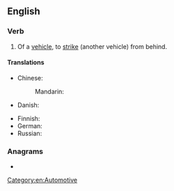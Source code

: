 {{also|rear end}}
==English==

===Verb===
{{en-verb|head=[[rear]]-[[end]]}}

# {{lb|en|transitive}} Of a [[vehicle]], to [[strike]] (another vehicle) from behind.

====Translations====
{{trans-top|of a vehicle, to strike (another vehicle) from behind}}
* Chinese:
*: Mandarin: {{t-needed|cmn}}
* Danish: {{t-needed|da}}
{{trans-mid}}
* Finnish: {{t|fi|[[ajaa]] [[perä|perään]]}}
* German: {{t|de|[[hinten]] [[auffahren]]}}
* Russian: {{t|ru|[[въезжать]] [[в]] [[зад]]}}
{{trans-bottom}}

===Anagrams===
* {{anagrams|en|a=adeenrr|Rearden|earnder}}

[[Category:en:Automotive]]